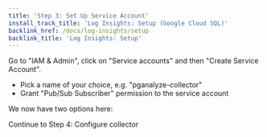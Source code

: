 ```yaml
---
title: 'Step 3: Set Up Service Account'
install_track_title: 'Log Insights: Setup (Google Cloud SQL)'
backlink_href: /docs/log-insights/setup
backlink_title: 'Log Insights: Setup'
---
```



Go to "IAM & Admin", click on "Service accounts" and then "Create Service Account".

* Pick a name of your choice, e.g. "pganalyze-collector"
* Grant "Pub/Sub Subscriber" permission to the service account

We now have two options here:

<GCPConfigureAccess />

<Link className="btn btn-success" to="04_configure_collector">
  Continue to Step 4: Configure collector
</Link>
